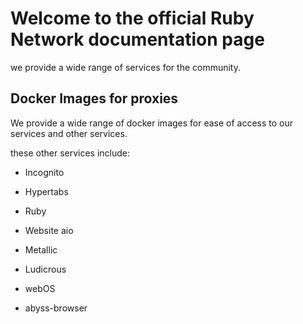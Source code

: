 # Welcome to the official Ruby Network documentation page

we provide a wide range of services for the community.

## Docker Images for proxies

We provide a wide range of docker images for ease of access to our services and other services.

these other services include:

- Incognito

- Hypertabs

- Ruby

- Website aio

- Metallic

- Ludicrous

- webOS

- abyss-browser
